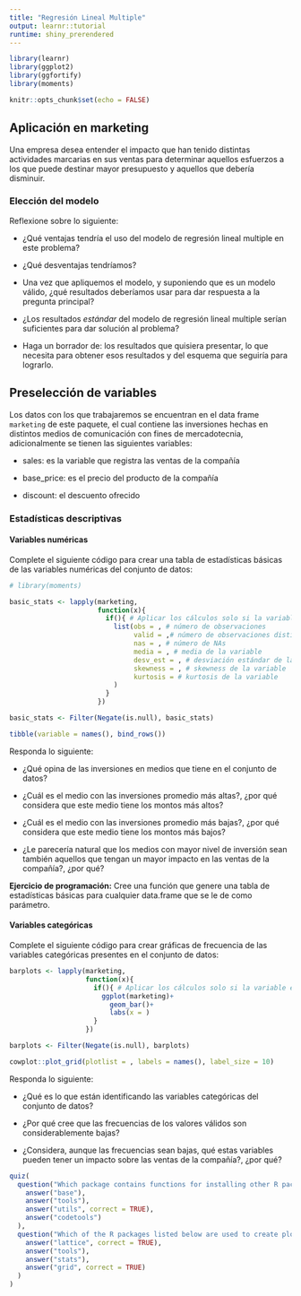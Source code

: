 ```yaml
---
title: "Regresión Lineal Multiple"
output: learnr::tutorial
runtime: shiny_prerendered
---
```


```r
library(learnr)
library(ggplot2)
library(ggfortify)
library(moments)

knitr::opts_chunk$set(echo = FALSE)
```

## Aplicación en marketing

Una empresa desea entender el impacto que han tenido distintas actividades marcarias en sus ventas para determinar aquellos esfuerzos a los que puede destinar mayor presupuesto y aquellos que debería disminuir.

### Elección del modelo

Reflexione sobre lo siguiente:

- ¿Qué ventajas tendría el uso del modelo de regresión lineal multiple en este problema?

- ¿Qué desventajas tendríamos?

- Una vez que apliquemos el modelo, y suponiendo que es un modelo válido, ¿qué resultados deberíamos usar para dar respuesta a la pregunta principal?

- ¿Los resultados _estándar_ del modelo de regresión lineal multiple serían suficientes para dar solución al problema?

- Haga un borrador de: los resultados que quisiera presentar, lo que necesita para obtener esos resultados y del esquema que seguiría para lograrlo.

## Preselección de variables

Los datos con los que trabajaremos se encuentran en el data frame `marketing` de este paquete, el cual contiene las inversiones hechas en distintos medios de comunicación con fines de mercadotecnia, adicionalmente se tienen las siguientes variables:

- sales: es la variable que registra las ventas de la compañía

- base_price: es el precio del producto de la compañía

- discount: el descuento ofrecido

### Estadísticas descriptivas

#### Variables numéricas

Complete el siguiente código para crear una tabla de estadísticas básicas de las variables numéricas del conjunto de datos:

```r
# library(moments)

basic_stats <- lapply(marketing,
                      function(x){
                        if(){ # Aplicar los cálculos solo si la variable es numérica
                          list(obs = , # número de observaciones
                               valid = ,# número de observaciones distintas a NA
                               nas = , # número de NAs
                               media = , # media de la variable
                               desv_est = , # desviación estándar de la variable
                               skewness = , # skewness de la variable
                               kurtosis = # kurtosis de la variable
                          )
                        }
                      })

basic_stats <- Filter(Negate(is.null), basic_stats)

tibble(variable = names(), bind_rows())
```

Responda lo siguiente:

- ¿Qué opina de las inversiones en medios que tiene en el conjunto de datos?

- ¿Cuál es el medio con las inversiones promedio más altas?, ¿por qué considera que este medio tiene los montos más altos?

- ¿Cuál es el medio con las inversiones promedio más bajas?, ¿por qué considera que este medio tiene los montos más bajos?

- ¿Le parecería natural que los medios con mayor nivel de inversión sean también aquellos que tengan un mayor impacto en las ventas de la compañía?, ¿por qué?

__Ejercicio de programación:__ Cree una función que genere una tabla de estadísticas básicas para cualquier data.frame que se le de como parámetro.

#### Variables categóricas

Complete el siguiente código para crear gráficas de frecuencia de las variables categóricas presentes en el conjunto de datos:

```r
barplots <- lapply(marketing,
                   function(x){
                     if(){ # Aplicar los cálculos solo si la variable es categórica
                       ggplot(marketing)+
                         geom_bar()+
                         labs(x = )
                     }
                   })

barplots <- Filter(Negate(is.null), barplots)

cowplot::plot_grid(plotlist = , labels = names(), label_size = 10)
```

Responda lo siguiente:

- ¿Qué es lo que están identificando las variables categóricas del conjunto de datos?

- ¿Por qué cree que las frecuencias de los valores válidos son considerablemente bajas?

- ¿Considera, aunque las frecuencias sean bajas, qué estas variables pueden tener un impacto sobre las ventas de la compañía?, ¿por qué?



```r
quiz(
  question("Which package contains functions for installing other R packages?",
    answer("base"),
    answer("tools"),
    answer("utils", correct = TRUE),
    answer("codetools")
  ),
  question("Which of the R packages listed below are used to create plots?",
    answer("lattice", correct = TRUE),
    answer("tools"),
    answer("stats"),
    answer("grid", correct = TRUE)
  )
)
```

